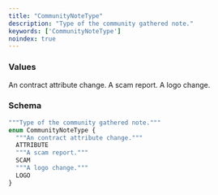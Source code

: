 ```yaml
---
title: "CommunityNoteType"
description: "Type of the community gathered note."
keywords: ['CommunityNoteType']
noindex: true
---
```


### Values

<ResponseField name="ATTRIBUTE" type="enum">
  An contract attribute change.
</ResponseField>

<ResponseField name="SCAM" type="enum">
  A scam report.
</ResponseField>

<ResponseField name="LOGO" type="enum">
  A logo change.
</ResponseField>

### Schema


```graphql 
"""Type of the community gathered note."""
enum CommunityNoteType {
  """An contract attribute change."""
  ATTRIBUTE
  """A scam report."""
  SCAM
  """A logo change."""
  LOGO
}
```
